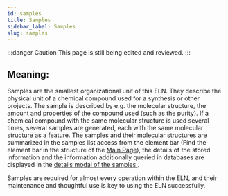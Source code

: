 ```yaml
---
id: samples
title: Samples
sidebar_label: Samples
slug: samples
---
```

:::danger Caution 
This page is still being edited and reviewed.
::: 

## Meaning: 
Samples are the smallest organizational unit of this ELN. They describe the physical unit of a chemical compound used for a synthesis or other projects. The sample is described by e.g. the molecular structure, the amount and properties of the compound used (such as the purity). If a chemical compound with the same molecular structure is used several times, several samples are generated, each with the same molecular structure as a feature. The samples and their molecular structures are summarized in the samples list access from the element bar (Find the element bar in the structure of the [Main Page](./eln/structure#main-page)), the details of the stored information and the information additionally queried in databases are displayed in the [details modal of the samples.](./eln/details_modal#details-modal-for-samples).  

Samples are required for almost every operation within the ELN, and their maintenance and thoughtful use is key to using the ELN successfully. 
